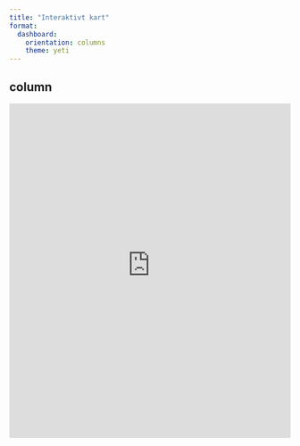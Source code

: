 ```yaml
---
title: "Interaktivt kart"
format: 
  dashboard:
    orientation: columns
    theme: yeti
---
```


## column

<iframe src="https://drejhe-lars0bauger.shinyapps.io/neet_sobru_feil/" width="100%" height="600px" frameborder="0"> </iframe>

